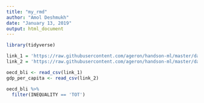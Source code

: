 ```yaml
---
title: "my_rmd"
author: "Amol Deshmukh"
date: "January 13, 2019"
output: html_document
---
```


```r
library(tidyverse)

link_1 = 'https://raw.githubusercontent.com/ageron/handson-ml/master/datasets/lifesat/oecd_bli_2015.csv'
link_2 = 'https://raw.githubusercontent.com/ageron/handson-ml/master/datasets/lifesat/gdp_per_capita.csv'

oecd_bli <- read_csv(link_1)
gdp_per_capita <- read_csv(link_2)
```


```r
oecd_bli %>% 
  filter(INEQUALITY == 'TOT')
```














